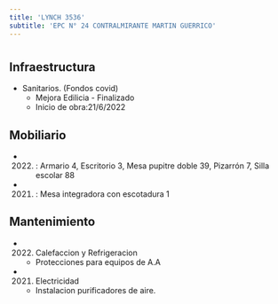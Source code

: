 ```yaml
---
title: 'LYNCH 3536'
subtitle: 'EPC N° 24 CONTRALMIRANTE MARTIN GUERRICO'
---
```


#
## Infraestructura

* Sanitarios. (Fondos covid) 
    + Mejora Edilicia - Finalizado 
    + Inicio de obra:21/6/2022 



## Mobiliario

*  (2022) : Armario 4, Escritorio 3, Mesa pupitre doble 39, Pizarrón 7, Silla escolar 88 

*  (2021) : Mesa integradora con escotadura 1 





## Mantenimiento

*  (2022) Calefaccion y Refrigeracion 
    + Protecciones para equipos de A.A

*  (2021) Electricidad 
    + Instalacion purificadores de aire.






